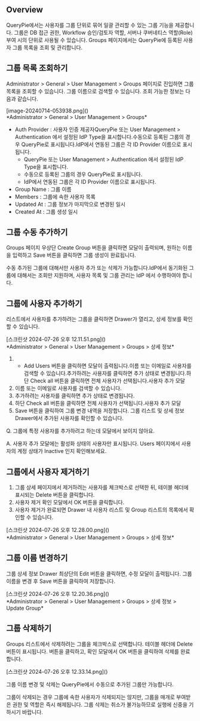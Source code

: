 ## Overview
QueryPie에서는 사용자를 그룹 단위로 묶어 일괄 관리할 수 있는 그룹 기능을 제공합니다. 그룹은 DB 접근 권한, Workflow 승인/검토자 역할, 서버나 쿠버네티스 역할(Role) 부여 시의 단위로 사용될 수 있습니다. Groups 페이지에서는 QueryPie에 등록된 사용자 그룹 목록을 조회 및 관리합니다.

## 그룹 목록 조회하기
Administrator &gt; General &gt; User Management &gt; Groups 페이지로 진입하면 그룹 목록을 조회할 수 있습니다. 그룹 이름으로 검색할 수 있습니다. 조회 가능한 정보는 다음과 같습니다.

<p align="center">
<div>[image-20240714-053938.png]()</div>
*Administrator &gt; General &gt; User Management &gt; Groups*
</p>

* Auth Provider : 사용자 인증 제공자QueryPie 또는 User Management > Authentication 에서 설정된 IdP Type을 표시합니다.수동으로 등록된 그룹의 경우 QueryPie로 표시됩니다.IdP에서 연동된 그룹은 각 ID Provider 이름으로 표시됩니다.
  * QueryPie 또는 User Management > Authentication 에서 설정된 IdP Type을 표시합니다.
  * 수동으로 등록된 그룹의 경우 QueryPie로 표시됩니다.
  * IdP에서 연동된 그룹은 각 ID Provider 이름으로 표시됩니다.
* Group Name : 그룹 이름
* Members : 그룹에 속한 사용자 목록
* Updated At : 그룹 정보가 마지막으로 변경된 일시
* Created At : 그룹 생성 일시

## 그룹 수동 추가하기
Groups 페이지 우상단 Create Group 버튼을 클릭하면 모달이 출력되며, 원하는 이름을 입력하고 Save 버튼을 클릭하면 그룹 생성이 완료됩니다.

수동 추가된 그룹에 대해서만 사용자 추가 또는 삭제가 가능합니다.IdP에서 동기화된 그룹에 대해서는 조회만 지원하며, 사용자 목록 및 그룹 관리는 IdP 에서 수행하여야 합니다.

## 그룹에 사용자 추가하기
리스트에서 사용자를 추가하려는 그룹을 클릭하면 Drawer가 열리고, 상세 정보를 확인할 수 있습니다.

<p align="center">
<div>[스크린샷 2024-07-26 오후 12.11.51.png]()</div>
*Administrator &gt; General &gt; User Management &gt; Groups &gt; 상세 정보*
</p>

1. + Add Users 버튼을 클릭하면 모달이 출력됩니다.이름 또는 이메일로 사용자를 검색할 수 있습니다.추가하려는 사용자를 클릭하면 추가 상태로 변경됩니다.하단 Check all 버튼을 클릭하면 전체 사용자가 선택됩니다.사용자 추가 모달
  1. 이름 또는 이메일로 사용자를 검색할 수 있습니다.
  2. 추가하려는 사용자를 클릭하면 추가 상태로 변경됩니다.
  3. 하단 Check all 버튼을 클릭하면 전체 사용자가 선택됩니다.사용자 추가 모달
2. Save 버튼을 클릭하여 그룹 변경 내역을 저장합니다. 그룹 리스트 및 상세 정보 Drawer에서 추가된 사용자를 확인할 수 있습니다.

Q. 그룹에 특정 사용자를 추가하려고 하는데 모달에서 보이지 않아요.

A. 사용자 추가 모달에는 활성화 상태의 사용자만 표시됩니다. Users 페이지에서 사용자의 계정 상태가 Inactive 인지 확인해보세요.

## 그룹에서 사용자 제거하기
1. 그룹 상세 페이지에서 제거하려는 사용자를 체크박스로 선택한 뒤, 테이블 헤더에 표시되는 Delete 버튼을 클릭합니다.
2. 사용자 제거 확인 모달에서 OK 버튼을 클릭합니다.
3. 사용자 제거가 완료되면 Drawer 내 사용자 리스트 및 Group 리스트의 목록에서 확인할 수 있습니다.

<p align="center">
<div>[스크린샷 2024-07-26 오후 12.28.00.png]()</div>
*Administrator &gt; General &gt; User Management &gt; Groups &gt; 상세 정보*
</p>

## 그룹 이름 변경하기
그룹 상세 정보 Drawer 최상단의 Edit 버튼을 클릭하면, 수정 모달이 출력됩니다. 그룹 이름을 변경 후 Save 버튼을 클릭하여 저장합니다.

<p align="center">
<div>[스크린샷 2024-07-26 오후 12.20.36.png]()</div>
*Administrator &gt; General &gt; User Management &gt; Groups &gt; 상세 정보 &gt; Update Group*
</p>

## 그룹 삭제하기
Groups 리스트에서 삭제하려는 그룹을 체크박스로 선택합니다. 테이블 헤더에 Delete 버튼이 표시됩니다. 버튼을 클릭하고, 확인 모달에서 OK 버튼을 클릭하여 삭제를 완료합니다.

<p align="center">
<div>[스크린샷 2024-07-26 오후 12.33.14.png]()</div>
</p>

그룹 이름 변경 및 삭제는 QueryPie에서 수동으로 추가된 그룹만 가능합니다.

그룹이 삭제되는 경우 그룹에 속한 사용자가 삭제되지는 않지만, 그룹을 매개로 부여받은 권한 및 역할은 즉시 해제됩니다. 그룹 삭제는 취소가 불가능하므로 실행에 신중을 기하시기 바랍니다.
